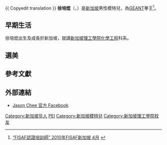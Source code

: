 {{ Copyedit translation }}
{{Infobox person
| name         = Jason Chee
| image        =
| caption      = 
| birth_name   = 
| height       = {{height|ft=6|in=0}} 
| birth_date   = {{Birth date and age|1987|11|11}}
| birth_place  = {{flagicon|Singapore}} [[新加坡|新加坡]]
| occupation   = 模特兒，經認證的私人教練<br />選美冠軍保持者
| years_active = 2009–至今
}}
'''徐培焜'''（{{lang-en|Jason Chee Pei Kun}}，{{bd|1987年|11月11日}}）是[[新加坡|新加坡]]男性模特兒，為[[GEANT|GEANT]]拳王<ref>[http://www.fisaf.com.sg/certified.asp “FISAF認證培訓師” 2010年FISAF新加坡 4月] {{webarchive|url=https://archive.is/20130114050136/http://www.fisaf.com.sg/certified.asp |date=2013-01-14 }}</ref>。

== 早期生活 ==
徐培焜出生及成長於新加坡，就讀[[新加坡理工學院|新加坡理工學院]][[化學工程|化學工程]]科系。

== 選美 ==

== 參考文獻 ==
{{Reflist}}

== 外部連結 ==
* [http://www.facebook.com/Jason.Chee.Official Jason Chee 官方 Facebook] {{Wayback|url=http://www.facebook.com/Jason.Chee.Official |date=20210825061141 }}

{{DEFAULTSORT:Chee, Jason}}

[[Category:新加坡华人|Category:新加坡华人]]
[[Category:徐姓|PEI]]
[[Category:新加坡模特兒|Category:新加坡模特兒]]
[[Category:新加坡理工學院校友|Category:新加坡理工學院校友]]